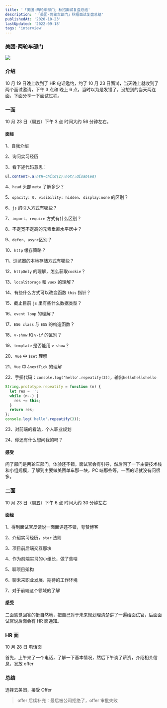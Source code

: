 ```yaml
---
title: '「美团-两轮车部门」秋招面试复盘总结'
description: '「美团-两轮车部门」秋招面试复盘总结'
publishedAt: '2020-10-23'
lastUpdated: '2022-09-18'
tags: 'interview'
---
```


### 美团-两轮车部门

![](https://img-blog.csdnimg.cn/20201023210708312.png?x-oss-process=image/watermark,type_ZmFuZ3poZW5naGVpdGk,shadow_10,text_aHR0cHM6Ly9ibG9nLmNzZG4ubmV0L3dlaXhpbl80MjQyOTcxOA==,size_16,color_FFFFFF,t_70#pic_center)

### 介绍

10 月 19 日晚上收到了 HR 电话邀约，约了 10 月 23 日面试，当天晚上就收到了两个面试邀请，下午 3 点和 晚上 6 点，当时以为是发错了，没想到的当天两连面，下面分享一下面试过程。

### 一面

10 月 23 日（周五）下午 3 点 时间大约 56 分钟左右。

#### 面经

1、自我介绍

2、询问实习经历

3、看下述代码意思：

```css
ul.content>.a:nth-child(2):not(:disabled)
```

4、`head` 头部 `meta` 了解多少？

5、`opacity: 0`、`visibility: hidden`、`display:none` 的区别？

6、`js` 的引入方式有哪些？

7、`import`、`require` 方式有什么区别？

8、不定宽不定高的元素垂直水平居中？

9、`defer`、`async`区别？

10、`http` 缓存策略？

11、浏览器的本地存储方式有哪些？

12、`httpOnly` 的理解，怎么获取`cookie`？

13、`localStorage` 和 `vuex` 的理解？

14、有些什么方式可以改变函数 `this` 指针？

15、截止目前 `js` 里有些什么数据类型？

16、`event loop` 的理解？

17、`ES6 class` 与 `ES5` 的构造函数？

18、`v-show` 和 `v-if` 的区别？

19、`template` 是否能用 `v-show`？

20、`Vue` 中 `$set` 理解

21、`Vue` 中 `&nextTick` 的理解

22、手撕代码：`console.log('hello'.repeatify(3))`，输出`hellohellohello`

```javascript
String.prototype.repeatify = function (n) {
  let res = '';
  while (n--) {
    res += this;
  }
  return res;
};
console.log('hello'.repeatify(3));
```

23、对前端的看法，个人职业规划

24、你还有什么想问我的吗？

#### 感受

问了部门是两轮车部门，体验还不错，面试官会有引导，然后问了一下主要技术栈和小组规模，了解到主要做美团单车那一块，PC 端那些等，一面的话就没有问很多。

### 二面

10 月 23 日（周五）下午 6 点 时间大约 30 分钟左右

#### 面经

1、得到面试官反馈说一面面评还不错，夸赞博客

2、介绍实习经历，`star` 法则

3、项目前后端交互那块

4、作为前端实习的小组长，做了些啥

5、聊项目架构

6、聊未来职业发展、期待的工作环境

7、对于前端这个领域的了解

#### 感受

二面感觉回答的挺自然地，把自己对于未来规划理清楚讲了一遍给面试官，后面面试官说后面会有 HR 面通知。

### HR 面

10 月 28 日 电话面

首先，上午来了一个电话，了解一下基本情况，然后下午谈了薪资，介绍相关信息，发放 offer

### 总结

选择去美团，接受 Offer

> offer 后续补充：最后被公司拒绝了，offer 审批失败

